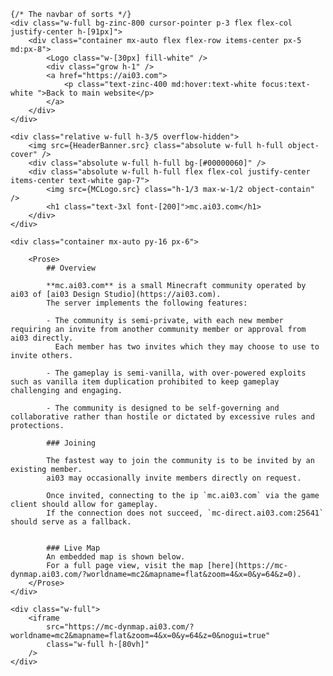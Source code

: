 ---
---


<Layout>

	{/* The navbar of sorts */}
	<div class="w-full bg-zinc-800 cursor-pointer p-3 flex flex-col justify-center h-[91px]">
		<div class="container mx-auto flex flex-row items-center px-5 md:px-8">
			<Logo class="w-[30px] fill-white" />
			<div class="grow h-1" />
			<a href="https://ai03.com">
				<p class="text-zinc-400 md:hover:text-white focus:text-white ">Back to main website</p>
			</a>
		</div>
	</div>

	<div class="relative w-full h-3/5 overflow-hidden">
		<img src={HeaderBanner.src} class="absolute w-full h-full object-cover" />
		<div class="absolute w-full h-full bg-[#00000060]" />
		<div class="absolute w-full h-full flex flex-col justify-center items-center text-white gap-7">
			<img src={MCLogo.src} class="h-1/3 max-w-1/2 object-contain" />
			<h1 class="text-3xl font-[200]">mc.ai03.com</h1>
		</div>
	</div>

	<div class="container mx-auto py-16 px-6">

		<Prose>
			## Overview

			**mc.ai03.com** is a small Minecraft community operated by ai03 of [ai03 Design Studio](https://ai03.com).  
			The server implements the following features:

			- The community is semi-private, with each new member requiring an invite from another community member or approval from ai03 directly.  
			  Each member has two invites which they may choose to use to invite others.
			
			- The gameplay is semi-vanilla, with over-powered exploits such as vanilla item duplication prohibited to keep gameplay challenging and engaging.  

			- The community is designed to be self-governing and collaborative rather than hostile or dictated by excessive rules and protections.  

			### Joining

			The fastest way to join the community is to be invited by an existing member.  
			ai03 may occasionally invite members directly on request.  

			Once invited, connecting to the ip `mc.ai03.com` via the game client should allow for gameplay.  
			If the connection does not succeed, `mc-direct.ai03.com:25641` should serve as a fallback.


			### Live Map
			An embedded map is shown below.  
			For a full page view, visit the map [here](https://mc-dynmap.ai03.com/?worldname=mc2&mapname=flat&zoom=4&x=0&y=64&z=0).
		</Prose>
	</div>

	<div class="w-full">
		<iframe 
			src="https://mc-dynmap.ai03.com/?worldname=mc2&mapname=flat&zoom=4&x=0&y=64&z=0&nogui=true" 
			class="w-full h-[80vh]"
		/>
	</div>

</Layout>
